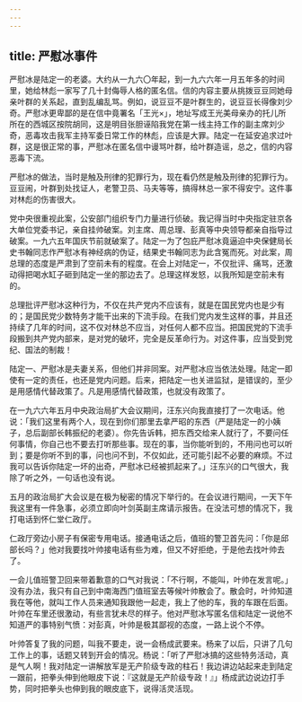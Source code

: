 ```yaml
---
---
---
```

title: 严慰冰事件
---




严慰冰是陆定一的老婆。大约从一九六〇年起，到一九六六年一月五年多的时间里，她给林彪一家写了几十封侮辱人格的匿名信。信的内容主要从挑拨豆豆同她母亲叶群的关系起，直到乱编乱骂。例如，说豆豆不是叶群生的，说豆豆长得像刘少奇。严慰冰更卑鄙的是在信中竟署名「王光×」，地址写成王光美母亲办的托儿所所在的西城区按院胡同，这是明目张胆诬陷我党在第一线主持工作的副主席刘少奇，恶毒攻击我军主持军委日常工作的林彪，应该是大罪。陆定一在延安追求过叶群，这是很正常的事，严慰冰在匿名信中谩骂叶群，给叶群造谣，总之，信的内容恶毒下流。

严慰冰的做法，当时是触及刑律的犯罪行为，现在看仍然是触及刑律的犯罪行为。豆豆闹，叶群到处找证人，老警卫员、马夫等等，搞得林总一家不得安宁。这件事对林彪的伤害很大。

党中央很重视此案，公安部门组织专门力量进行侦破。我记得当时中央指定驻京各大单位党委书记，亲自挂帅破案。刘主席、周总理、彭真等中央领导都亲自指导过破案。一九六五年国庆节前就破案了。陆定一为了包庇严慰冰竟逼迫中央保健局长史书翰同志作严慰冰有神经病的伪证，结果史书翰同志为此含冤而死。对此案，周总理的态度是严肃到了空前未有的程度。在会上对陆定一，不仅批评、痛骂，还激动得把喝水缸子砸到陆定一坐的那边去了。总理这样发怒，以我所知是空前未有的。

总理批评严慰冰这种行为，不仅在共产党内不应该有，就是在国民党内也是少有的；是国民党少数特务才能干出来的下流手段。在我们党内发生这样的事，并且还持续了几年的时间，这不仅对林总不应当，对任何人都不应当。把国民党的下流手段搬到共产党内部来，是对党的破坏，完全是反革命行为。对这件事，应当受到党纪、国法的制裁！

陆定一、严慰冰是夫妻关系，但他们并非同案。对严慰冰应当依法处理。陆定一即使有一定的责任，也还是党内问题。后来，把陆定一也关进监狱，是错误的，至少是用感情代替政策了。凡是用感情代替政策，也就没有政策了。

在一九六六年五月中央政治局扩大会议期间，汪东兴向我直接打了一次电话。他说：「我们这里有两个人，现在到你们那里去拿严昭的东西（严是陆定一的小姨子，总后副部长韩振纪的老婆）。你先告诉韩，把东西交给来人就行了，不要问任何事情，你自己也不要去打听那些事。现在的事，当你能听到的，不用问也可以听到；要是你听不到的事，问也问不到，不仅如此，还可能引起不必要的麻烦。不过我可以告诉你陆定一坏的出奇，严慰冰已经被抓起来了。」汪东兴的口气很大，我除了听之外，一句话也没有说。

五月的政治局扩大会议是在极为秘密的情况下举行的。在会议进行期间，一天下午我这里有一件急事，必须立即向叶剑英副主席请示报告。在没法可想的情况下，我打电话到怀仁堂仁政厅。

仁政厅旁边小房子有保密专用电话。接通电话之后，值班的警卫首先问：「你是邱部长吗？」他对我要找叶帅接电话有些为难，但又不好拒绝，于是他去找叶帅去了。

一会儿值班警卫回来带着歉意的口气对我说：「不行啊，不能叫，叶帅在发言呢。」没有办法，我只有自己到中南海西门值班室去等候叶帅散会了。散会时，叶帅知道我在等他，就叫工作人员来通知我跟他一起走，我上了他的车，我的车跟在后面。叶帅在车里还很激动，有些言犹未尽的样子。他对严慰冰写匿名信和陆定一说他不知道严的事特别气愤：对彭真，叶帅是极其鄙视的态度，一路上说个不停。

叶帅答复了我的问题，叫我不要走，说一会杨成武要来。杨来了以后，只讲了几句工作上的事，话题又转到开会的情况。杨说：「听了严慰冰搞的这些特务活动，真是气人啊！我对陆定一讲解放军是无产阶级专政的柱石！我边讲边站起来走到陆定一跟前，把拳头伸到他眼皮下说：『这就是无产阶级专政！』」杨成武边说边打手势，同时把拳头也伸到我的眼皮底下，说得活灵活现。